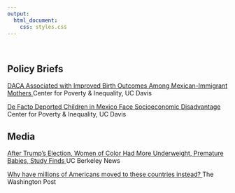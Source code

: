```yaml
---
output:
  html_document:
    css: styles.css
---
```

<br>

<h2 class="Publications">Policy Briefs</h2>

<div class="news-container">
  <a href="https://poverty.ucdavis.edu/post/daca-associated-improved-birth-outcomes-among-mexican-immigrant-mothers" class="news-title">
    DACA Associated with Improved Birth Outcomes Among Mexican-Immigrant Mothers
  </a>
  <span class="news-subtitle">Center for Poverty & Inequality, UC Davis</span>
</div>

<div class="news-container">
  <a href="https://poverty.ucdavis.edu/post/de-facto-deported-children-mexico-face-socioeconomic-disadvantage" class="news-title">
    De Facto Deported Children in Mexico Face Socioeconomic Disadvantage
  </a>
  <span class="news-subtitle">Center for Poverty & Inequality, UC Davis</span>
</div>


<h2 class="Publications">Media</h2>


<div class="news-container">
  <a href="https://vcresearch.berkeley.edu/news/after-trumps-election-women-color-had-more-underweight-premature-babies-study-finds" class="news-title">
    After Trump’s Election, Women of Color Had More Underweight, Premature Babies, Study Finds
  </a>
  <span class="news-subtitle">UC Berkeley News</span>
</div>

<div class="news-container">
  <a href="https://www.washingtonpost.com/business/2022/12/23/american-emigrants/" class="news-title">
    Why have millions of Americans moved to these countries instead?
  </a>
  <span class="news-subtitle">The Washington Post</span>
</div>
